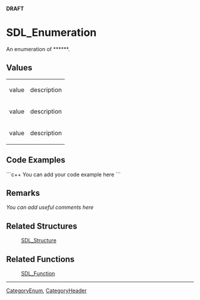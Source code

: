 <!-- acl All:read -->
<span color="red">'''DRAFT'''</span>

<!-- #You will need to remove the line #acl All:read above in order to be able to save the new page.  Do not remove any other content above this comment.  You may delete this comment before you save. -->

<!-- #*^*^*^*^*See http://wiki.libsdl.org/moin.cgi/SGEnumerations for details on editing this page*^*^*^*^* -->


= SDL_Enumeration =
An enumeration of ******.

<!-- #Replace SDL_Enumeration with the name of the enum and ****** with a brief description of the enum according to the Style Guide, then delete this comment. -->




== Values ==
{|
|value
|description
|-
|value
|description
|-
|value
|description
|}

<!-- #Fill in the above table per the Style Guide, then delete this comment. -->


== Code Examples ==
```c++
You can add your code example here
```

<!-- #Leave this section as-is unless you have a code example to put in.  In that case, replace You can add your code example here with your code example following the Style Guide instructions.  Leave the rest of the markup alone and delete this comment. -->


== Remarks ==
''You can add useful comments here''

<!-- #Leave this section as-is unless you have a remark to put in.  In that case, replace ''You can add useful comments here'' with your remark(s) following the Style Guide instructions.  Leave the rest of the markup alone and delete this comment. -->


== Related Structures ==
:[[SDL_Structure]] 
<!-- #Remove this section if empty -->

== Related Functions ==
:[[SDL_Function]]
<!-- #Remove this section if empty -->

----
[[CategoryEnum]], [[CategoryHeader]]
<!-- #See the Style Guide for instructions on editing the footer. -->
